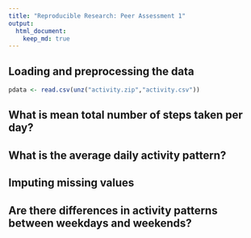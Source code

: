 ```yaml
---
title: "Reproducible Research: Peer Assessment 1"
output: 
  html_document:
    keep_md: true
---
```



## Loading and preprocessing the data
```r
pdata <- read.csv(unz("activity.zip","activity.csv"))
```

## What is mean total number of steps taken per day?



## What is the average daily activity pattern?



## Imputing missing values



## Are there differences in activity patterns between weekdays and weekends?
